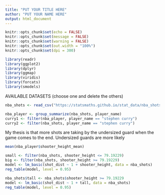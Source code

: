 ---
title: "PUT YOUR TITLE HERE"
author: "PUT YOUR NAME HERE"
output: html_document
---

```{r setup, include=FALSE, message=FALSE, warning=FALSE}
knitr::opts_chunk$set(echo = FALSE)
knitr::opts_chunk$set(message = FALSE)
knitr::opts_chunk$set(warning = FALSE)
knitr::opts_chunk$set(out.width = "100%")
knitr::opts_chunk$set(dpi = 300)

library(readr)
library(ggplot2)
library(dplyr)
library(ggmap)
library(viridis)
library(forcats)
library(smodels)
```

AVAILABLE DATASETS (choose one and delete the others)

```{r}

nba_shots <- read_csv("https://statsmaths.github.io/stat_data/nba_shots.csv")

```

```{r}
nba_player <- group_summarize(nba_shots, player_name)
curry1 <- filter(nba_player, player_name == "stephen curry")
curry2 <- filter(nba_shots, player_name == "stephen curry")
```


My thesis is that more shots are taking by the undersized guard when the game comes to the end.  Undersized guards are more likely 





```{r}
mean(nba_player$shooter_height_mean)
```
```{r}
small <- filter(nba_shots, shooter_height <= 79.19229) 
big <- filter(nba_shots, shooter_height >= 79.19229)
model <- lm_basic(shot_dist ~ 1 + shooter_height, data = nba_shots)
reg_table(model, level = 0.95)
```
```{r}
nba_shots$tall <- nba_shots$shooter_height >= 79.19229
model <- lm_basic(shot_dist ~ 1 + tall, data = nba_shots)
reg_table(model, level = 0.95)
```


